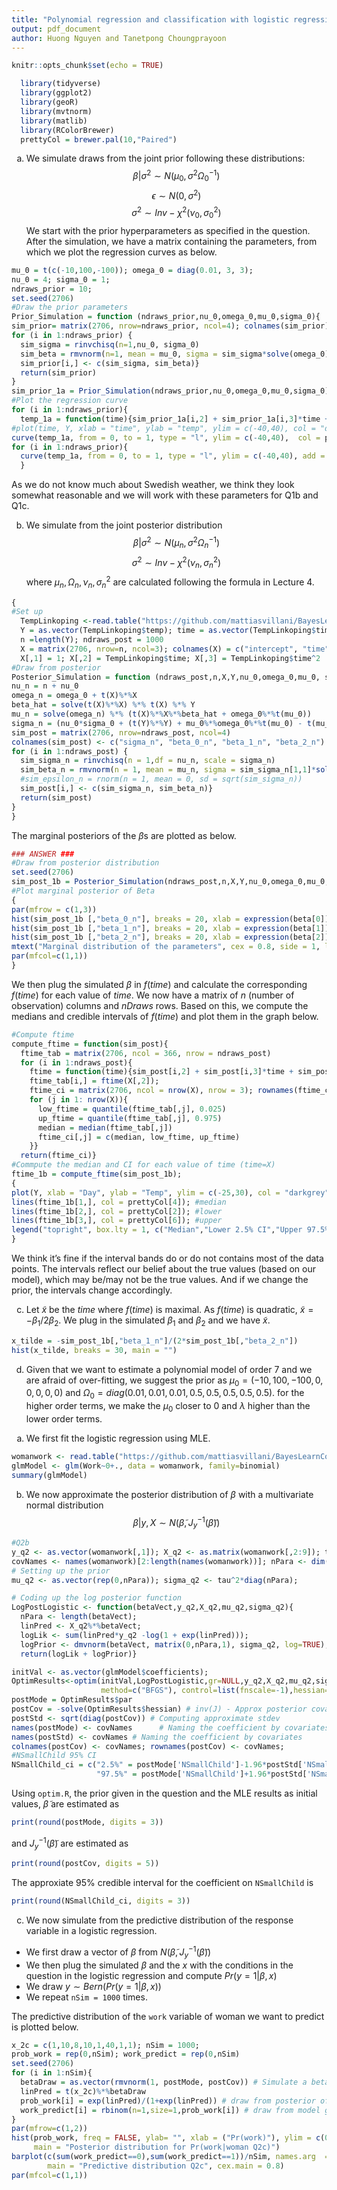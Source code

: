 ```yaml
---
title: "Polynomial regression and classification with logistic regression"
output: pdf_document
author: Huong Nguyen and Tanetpong Choungprayoon
---
```


```r
knitr::opts_chunk$set(echo = TRUE)
```

```r
  library(tidyverse)
  library(ggplot2)
  library(geoR)
  library(mvtnorm)
  library(matlib)
  library(RColorBrewer)
  prettyCol = brewer.pal(10,"Paired")
```
\section{Question 1}
(a) We simulate draws from the joint prior following these distributions:
$$\beta|\sigma^2 \sim N(\mu_0, \sigma^2\Omega_0^{-1}) $$
$$\epsilon \sim N(0, \sigma^2) $$
$$\sigma^2 \sim Inv - \chi^2 (\nu_0, \sigma_0^2) $$
We start with the prior hyperparameters as specified in the question. After the simulation, we have a matrix containing the parameters, from which we plot the regression curves as below.
```r
mu_0 = t(c(-10,100,-100)); omega_0 = diag(0.01, 3, 3);
nu_0 = 4; sigma_0 = 1;
ndraws_prior = 10; 
set.seed(2706)
#Draw the prior parameters
Prior_Simulation = function (ndraws_prior,nu_0,omega_0,mu_0,sigma_0){
sim_prior= matrix(2706, nrow=ndraws_prior, ncol=4); colnames(sim_prior) <- c("sigma", "beta_0", "beta_1", "beta_2")
for (i in 1:ndraws_prior) {
  sim_sigma = rinvchisq(n=1,nu_0, sigma_0)
  sim_beta = rmvnorm(n=1, mean = mu_0, sigma = sim_sigma*solve(omega_0))
  sim_prior[i,] <- c(sim_sigma, sim_beta)}
  return(sim_prior)
}
sim_prior_1a = Prior_Simulation(ndraws_prior,nu_0,omega_0,mu_0,sigma_0)
#Plot the regression curve
for (i in 1:ndraws_prior){
  temp_1a = function(time){sim_prior_1a[i,2] + sim_prior_1a[i,3]*time + sim_prior_1a[i,4]*time^2}}
#plot(time, Y, xlab = "time", ylab = "temp", ylim = c(-40,40), col = "darkgrey");
curve(temp_1a, from = 0, to = 1, type = "l", ylim = c(-40,40),  col = prettyCol[5], xlab = "time", ylab = "temp")
for (i in 1:ndraws_prior){
  curve(temp_1a, from = 0, to = 1, type = "l", ylim = c(-40,40), add = TRUE, col = prettyCol[5])
  }
```
As we do not know much about Swedish weather, we think they look somewhat reasonable and we will work with these parameters for Q1b and Q1c.

(b) We simulate from the joint posterior distribution
$$\beta|\sigma^2 \sim N(\mu_n, \sigma^2\Omega_n^{-1}) $$
$$\sigma^2 \sim Inv - \chi^2 (\nu_n, \sigma_n^2) $$
where $\mu_n, \Omega_n, \nu_n, \sigma_n^2$ are calculated following the formula in Lecture 4.
```r
{
#Set up
  TempLinkoping <-read.table("https://github.com/mattiasvillani/BayesLearnCourse/raw/master/Labs/TempLinkoping.txt", header = T)
  Y = as.vector(TempLinkoping$temp); time = as.vector(TempLinkoping$time)
  n =length(Y); ndraws_post = 1000
  X = matrix(2706, nrow=n, ncol=3); colnames(X) = c("intercept", "time", "time_squared")
  X[,1] = 1; X[,2] = TempLinkoping$time; X[,3] = TempLinkoping$time^2
#Draw from posterior 
Posterior_Simulation = function (ndraws_post,n,X,Y,nu_0,omega_0,mu_0, sigma_0){
nu_n = n + nu_0
omega_n = omega_0 + t(X)%*%X
beta_hat = solve(t(X)%*%X) %*% t(X) %*% Y
mu_n = solve(omega_n) %*% (t(X)%*%X%*%beta_hat + omega_0%*%t(mu_0))
sigma_n = (nu_0*sigma_0 + (t(Y)%*%Y) + mu_0%*%omega_0%*%t(mu_0) - t(mu_n)%*%omega_n%*%mu_n)/nu_n
sim_post = matrix(2706, nrow=ndraws_post, ncol=4)
colnames(sim_post) <- c("sigma_n", "beta_0_n", "beta_1_n", "beta_2_n")
for (i in 1:ndraws_post) {
  sim_sigma_n = rinvchisq(n = 1,df = nu_n, scale = sigma_n)
  sim_beta_n = rmvnorm(n = 1, mean = mu_n, sigma = sim_sigma_n[1,1]*solve(omega_n))
  #sim_epsilon_n = rnorm(n = 1, mean = 0, sd = sqrt(sim_sigma_n))
  sim_post[i,] <- c(sim_sigma_n, sim_beta_n)}
  return(sim_post)
}
}
```
 The marginal posteriors of the $\beta$s are plotted as below.
 
```r
### ANSWER ###
#Draw from posterior distribution
set.seed(2706)
sim_post_1b = Posterior_Simulation(ndraws_post,n,X,Y,nu_0,omega_0,mu_0, sigma_0)
#Plot marginal posterior of Beta
{
par(mfrow = c(1,3))
hist(sim_post_1b [,"beta_0_n"], breaks = 20, xlab = expression(beta[0]), main = "");
hist(sim_post_1b [,"beta_1_n"], breaks = 20, xlab = expression(beta[1]), main = "");
hist(sim_post_1b [,"beta_2_n"], breaks = 20, xlab = expression(beta[2]), main = "");
mtext("Marginal distribution of the parameters", cex = 0.8, side = 1, line = -22, outer = TRUE)
par(mfcol=c(1,1))
}
```

We then plug the simulated $\beta$ in $f(time)$ and calculate the corresponding $f(time)$ for each value of $time$. We now have a matrix of $n$ (number of observation) columns and $nDraws$ rows. Based on this, we compute the medians and credible intervals of $f(time)$ and plot them in the graph below.
```r
#Compute ftime
compute_ftime = function(sim_post){
  ftime_tab = matrix(2706, ncol = 366, nrow = ndraws_post)
  for (i in 1:ndraws_post){
    ftime = function(time){sim_post[i,2] + sim_post[i,3]*time + sim_post[i,4]*time^2};
    ftime_tab[i,] = ftime(X[,2]);
    ftime_ci = matrix(2706, ncol = nrow(X), nrow = 3); rownames(ftime_ci) = c("median", "lower", "upper");
    for (j in 1: nrow(X)){
      low_ftime = quantile(ftime_tab[,j], 0.025)
      up_ftime = quantile(ftime_tab[,j], 0.975)
      median = median(ftime_tab[,j])
      ftime_ci[,j] = c(median, low_ftime, up_ftime)
    }}
  return(ftime_ci)}
#Commpute the median and CI for each value of time (time=X)
ftime_1b = compute_ftime(sim_post_1b);
{
plot(Y, xlab = "Day", ylab = "Temp", ylim = c(-25,30), col = "darkgrey", cex.lab = 0.8);
lines(ftime_1b[1,], col = prettyCol[4]); #median
lines(ftime_1b[2,], col = prettyCol[2]); #lower
lines(ftime_1b[3,], col = prettyCol[6]); #upper
legend("topright", box.lty = 1, c("Median","Lower 2.5% CI","Upper 97.5% CI"), lwd = 1, cex = 0.8, col = c(prettyCol[4],prettyCol[2], prettyCol[6]))
}
```
We think it's fine if the interval bands do or do not contains most of the data points. The intervals reflect our belief about the true values (based on our model), which may be/may not be the true values. And if we change the prior, the intervals change accordingly.

(c) Let $\tilde{x}$ be the $time$ where $f(time)$ is maximal. As $f(time)$ is quadratic, $\tilde{x} = -\beta_1/2\beta_2$. We plug in the simulated $\beta_1$ and $\beta_2$ and we have $\tilde{x}$.

```r
x_tilde = -sim_post_1b[,"beta_1_n"]/(2*sim_post_1b[,"beta_2_n"])
hist(x_tilde, breaks = 30, main = "")
```

(d) Given that we want to estimate a polynomial model of order 7 and we are afraid of over-fitting, we suggest the prior as $\mu_0 = (-10,100,-100,0,0,0,0,0)$ and $\Omega_0 = diag(0.01,0.01,0.01,0.5,0.5,0.5,0.5,0.5)$. for the higher order terms, we make the $\mu_0$ closer to 0 and $\lambda$ higher than the lower order terms.

\section{Question 2}
(a) We first fit the logistic regression using MLE.
```r
womanwork <- read.table("https://github.com/mattiasvillani/BayesLearnCourse/raw/master/Labs/WomenWork.dat", header=TRUE)
glmModel <- glm(Work~0+., data = womanwork, family=binomial)
summary(glmModel)
```

(b) We now approximate the posterior distribution of $\beta$ with a multivariate normal distribution
$$ \beta|y, X \sim N (\tilde{\beta}, J_y^{-1}(\tilde{\beta}))$$
```r
#Q2b
y_q2 <- as.vector(womanwork[,1]); X_q2 <- as.matrix(womanwork[,2:9]); tau = 10;
covNames <- names(womanwork)[2:length(names(womanwork))]; nPara <- dim(X_q2)[2];
# Setting up the prior
mu_q2 <- as.vector(rep(0,nPara)); sigma_q2 <- tau^2*diag(nPara);

# Coding up the log posterior function
LogPostLogistic <- function(betaVect,y_q2,X_q2,mu_q2,sigma_q2){
  nPara <- length(betaVect);
  linPred <- X_q2%*%betaVect;
  logLik <- sum(linPred*y_q2 -log(1 + exp(linPred)));
  logPrior <- dmvnorm(betaVect, matrix(0,nPara,1), sigma_q2, log=TRUE);
  return(logLik + logPrior)}

initVal <- as.vector(glmModel$coefficients); 
OptimResults<-optim(initVal,LogPostLogistic,gr=NULL,y_q2,X_q2,mu_q2,sigma_q2,
                    method=c("BFGS"), control=list(fnscale=-1),hessian=TRUE)
postMode = OptimResults$par
postCov = -solve(OptimResults$hessian) # inv(J) - Approx posterior covariance matrix
postStd <- sqrt(diag(postCov)) # Computing approximate stdev
names(postMode) <- covNames      # Naming the coefficient by covariates
names(postStd) <- covNames # Naming the coefficient by covariates
colnames(postCov) <- covNames; rownames(postCov) <- covNames;
#NSmallChild 95% CI
NSmallChild_ci = c("2.5%" = postMode['NSmallChild']-1.96*postStd['NSmallChild'],
                   "97.5%" = postMode['NSmallChild']+1.96*postStd['NSmallChild'])
```
Using ```optim.R```, the prior given in the question and the MLE results as initial values, $\tilde{\beta}$ are estimated as

```r
print(round(postMode, digits = 3))
```
and $J_y^{-1}(\tilde{\beta})$ are estimated as
```r
print(round(postCov, digits = 5))
```

The approxiate 95% credible interval for the coefficient on ``NSmallChild`` is

```r
print(round(NSmallChild_ci, digits = 3))
```
(c) We now simulate from the predictive distribution of the response variable in a logistic regression.
* We first draw a vector of $\beta$ from $N (\tilde{\beta}, J_y^{-1}(\tilde{\beta}))$
* We then plug the simulated $\beta$ and the $x$ with the conditions in the question in the logistic regression and compute $Pr(y=1|\beta,x)$
* We draw $y \sim Bern(Pr(y=1|\beta,x))$
* We repeat ```nSim = 1000``` times.

The predictive distribution of the ```work``` variable of woman we want to predict is plotted below.

```r
x_2c = c(1,10,8,10,1,40,1,1); nSim = 1000;
prob_work = rep(0,nSim); work_predict = rep(0,nSim)
set.seed(2706)
for (i in 1:nSim){
  betaDraw = as.vector(rmvnorm(1, postMode, postCov)) # Simulate a beta draw from approx post
  linPred = t(x_2c)%*%betaDraw
  prob_work[i] = exp(linPred)/(1+exp(linPred)) # draw from posterior of Pr(work|x)
  work_predict[i] = rbinom(n=1,size=1,prob_work[i]) # draw from model given prob_work[i]
}
par(mfrow=c(1,2))
hist(prob_work, freq = FALSE, ylab= "", xlab = ("Pr(work)"), ylim = c(0,5),cex.main = 0.8,
     main = "Posterior distribution for Pr(work|woman Q2c)")
barplot(c(sum(work_predict==0),sum(work_predict==1))/nSim, names.arg  = c("Not Work","Work"), ylim = c(0,1),
        main = "Predictive distribution Q2c", cex.main = 0.8)
par(mfcol=c(1,1))
```

